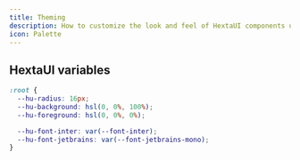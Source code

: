 ```yaml
---
title: Theming
description: How to customize the look and feel of HextaUI components using themes.
icon: Palette
---
```


## HextaUI variables

```css title="app/globals.css"
:root {
  --hu-radius: 16px;
  --hu-background: hsl(0, 0%, 100%);
  --hu-foreground: hsl(0, 0%, 0%);

  --hu-font-inter: var(--font-inter);
  --hu-font-jetbrains: var(--font-jetbrains-mono);
}
```
